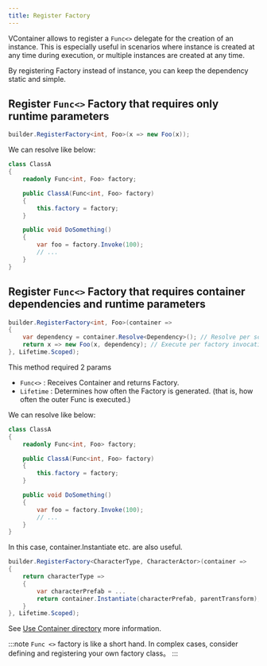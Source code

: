 ```yaml
---
title: Register Factory
---
```


VContainer allows to register a `Func<>` delegate for the creation of an instance. This is especially useful in scenarios where instance is created at any time during execution, or multiple instances are created at any time.

By registering Factory instead of instance, you can keep the dependency static and simple.

## Register `Func<>` Factory that requires only runtime parameters

```csharp
builder.RegisterFactory<int, Foo>(x => new Foo(x));
```

We can resolve like below:

```csharp
class ClassA
{
    readonly Func<int, Foo> factory;

    public ClassA(Func<int, Foo> factory)
    {
        this.factory = factory;
    }

    public void DoSomething()
    {
        var foo = factory.Invoke(100);
        // ...
    }
}
```

## Register `Func<>` Factory that requires container dependencies and runtime parameters

```csharp
builder.RegisterFactory<int, Foo>(container =>
{
    var dependency = container.Resolve<Dependency>(); // Resolve per scope
    return x => new Foo(x, dependency); // Execute per factory invocation
}, Lifetime.Scoped);
```

This method required 2 params

- `Func<>` : Receives Container and returns Factory.
- `Lifetime` : Determines how often the Factory is generated. (that is, how often the outer Func is executed.)

We can resolve like below:

```csharp
class ClassA
{
    readonly Func<int, Foo> factory;

    public ClassA(Func<int, Foo> factory)
    {
        this.factory = factory;
    }

    public void DoSomething()
    {
        var foo = factory.Invoke(100);
        // ...
    }
}
```

In this case, container.Instantiate etc. are also useful.

```csharp
builder.RegisterFactory<CharacterType, CharacterActor>(container =>
{
    return characterType =>
    {
        var characterPrefab = ...
        return container.Instantiate(characterPrefab, parentTransform);
    }
}, Lifetime.Scoped);
```

See [Use Container directory](../container-api/use-container-directory) more information.

:::note
`Func <>` factory is like a short hand.
In complex cases, consider defining and registering your own factory class。
:::
